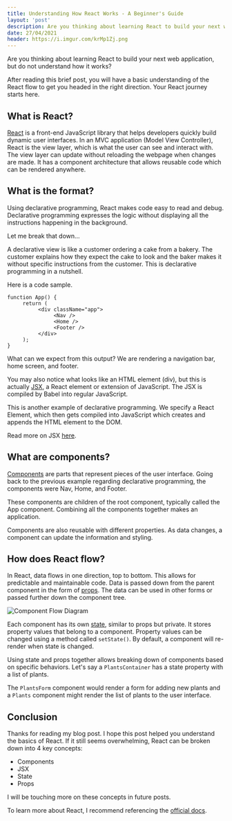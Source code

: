 ```yaml
---
title: Understanding How React Works - A Beginner's Guide
layout: 'post'
description: Are you thinking about learning React to build your next web application, but do not understand how it works? After reading this brief post, you will have a basic understanding of the React flow to get you headed in the right direction. Your React journey starts here.
date: 27/04/2021
header: https://i.imgur.com/krMp1Zj.png
---
```


Are you thinking about learning React to build your next web application, but do not understand how it works? 

After reading this brief post, you will have a basic understanding of the React flow to get you headed in the right direction. Your React journey starts here.

## What is React?

[React](https://reactjs.org/) is a front-end JavaScript library that helps developers quickly build dynamic user interfaces. In an MVC application (Model View Controller), React is the view layer, which is what the user can see and interact with. The view layer can update without reloading the webpage when changes are made.
It has a component architecture that allows reusable code which can be rendered anywhere.

## What is the format?

Using declarative programming, React makes code easy to read and debug. Declarative programming expresses the logic without displaying all the instructions happening in the background. 

Let me break that down...

A declarative view is like a customer ordering a cake from a bakery. The customer explains how they expect the cake to look and the baker makes it without specific instructions from the customer. This is declarative programming in a nutshell.

Here is a code sample. 

```
function App() {
     return (
          <div className="app">
               <Nav />
               <Home />
               <Footer />
          </div>
     );
}
```

What can we expect from this output? We are rendering a navigation bar, home screen, and footer. 

You may also notice what looks like an HTML element (div), but this is actually [JSX](https://reactjs.org/docs/introducing-jsx.html), a React element or extension of JavaScript. The JSX is compiled by Babel into regular JavaScript.

This is another example of declarative programming. We specify a React Element, which then gets compiled into JavaScript which creates and appends the HTML element to the DOM. 

Read more on JSX [here](https://reactjs.org/docs/introducing-jsx.html).

## What are components?

[Components](https://reactjs.org/docs/components-and-props.html) are parts that represent pieces of the user interface. Going back to the previous example regarding declarative programming, the components were Nav, Home, and Footer. 

These components are children of the root component, typically called the App component. Combining all the components together makes an application. 

Components are also reusable with different properties. As data changes, a component can update the information and styling.

## How does React flow?

In React, data flows in one direction, top to bottom. This allows for predictable and maintainable code. Data is passed down from the parent component in the form of [props](https://reactjs.org/docs/components-and-props.html#gatsby-focus-wrapper). The data can be used in other forms or passed further down the component tree.

![Component Flow Diagram](https://dev-to-uploads.s3.amazonaws.com/uploads/articles/m17ji4j257qh9m6tfjg0.png)

Each component has its own [state](https://reactjs.org/docs/faq-state.html#gatsby-focus-wrapper), similar to props but private. It stores property values that belong to a component. Property values can be changed using a method called `setState()`. By default, a component will re-render when state is changed.

Using state and props together allows breaking down of components based on specific behaviors. Let's say a `PlantsContainer` has a state property with a list of plants. 

The `PlantsForm` component would render a form for adding new plants and a `Plants` component might render the list of plants to the user interface.

## Conclusion

Thanks for reading my blog post. I hope this post helped you understand the basics of React. If it still seems overwhelming, React can be broken down into 4 key concepts:

- Components
- JSX
- State
- Props

I will be touching more on these concepts in future posts.

To learn more about React, I recommend referencing the [official docs](https://reactjs.org/docs/getting-started.html).
